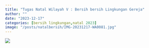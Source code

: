 ```yaml
---
title: "Tugas Natal Wilayah V : Bersih bersih Lingkungan Gereja"
author: ""
date: "2023-12-17"
categories: [bersih lingkungan,natal 2023]
image: "/posts/natalbersih/IMG-20231217-WA0081.jpg"
---
```


![](natalbersih/IMG-20231217-WA0081.jpg)
